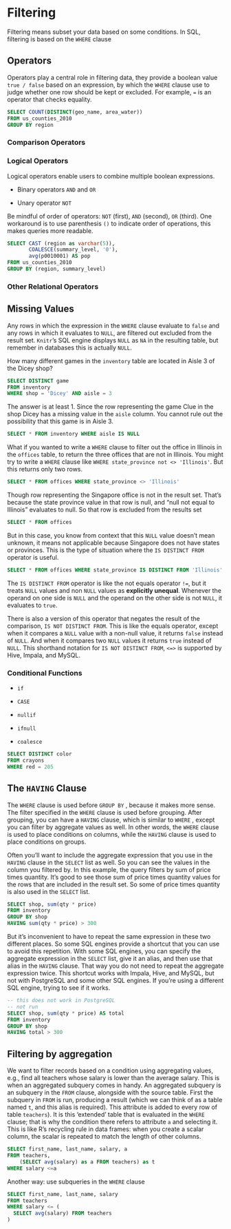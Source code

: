 
# Filtering  

Filtering means subset your data based on some conditions. In SQL, filtering is based on the `WHERE` clause


## Operators 

Operators play a central role in filtering data, they provide a boolean value `true / false` based on an expression, by which the `WHERE` clause use to judge whether one row should be kept or excluded. For example, `=` is an operator that checks equality. 


```sql
SELECT COUNT(DISTINCT(geo_name, area_water)) 
FROM us_counties_2010
GROUP BY region
```



### Comparison Operators 


### Logical Operators 

Logical operators enable users to combine multiple boolean expressions.  

- Binary operators `AND` and `OR`

- Unary operator `NOT`


Be mindful of order of operators: `NOT` (first), `AND` (second), `OR` (third). One workaround is to use parenthesis `()` to indicate order of operations, this makes queries more readable. 

```sql
SELECT CAST (region as varchar(5)),
       COALESCE(summary_level, '0'),
       avg(p0010001) AS pop
FROM us_counties_2010 
GROUP BY (region, summary_level)
```



### Other Relational Operators  


## Missing Values

Any rows in which the expression in the `WHERE` clause evaluate  to `false` and any rows in which it evaluates to `NULL`, are filtered out excluded from the result set. `Knitr`'s SQL engine displays `NULL` as `NA` in the resulting table, but remember in databases this is actually `NULL`.    

How many different games in the `inventory` table are located in Aisle 3 of the Dicey shop?
```sql
SELECT DISTINCT game
FROM inventory
WHERE shop = 'Dicey' AND aisle = 3
```

The answer is at least 1. Since the row representing the game Clue in the shop Dicey has a missing value in the `aisle` column. You cannot rule out the possibility that this game is in Aisle 3.

```sql
SELECT * FROM inventory WHERE aisle IS NULL 
```

What if you wanted to write a `WHERE` clause to filter out the office in Illinois in the `offices` table, to return the three offices that are not in Illinois. You might try to write a `WHERE` clause like `WHERE state_province not <> 'Illinois'`. But this returns only two rows.  

```sql
SELECT * FROM offices WHERE state_province <> 'Illinois'
```




Though row representing the Singapore office is not in the result set. That's because the state province value in that row is null, and "null not equal to Illinois" evaluates to null. So that row is excluded from the results set  

```sql
SELECT * FROM offices
```
But in this case, you know from context that this `NULL` value doesn't mean unknown, it means not applicable because Singapore does not have states or provinces. This is the type of situation where
the `IS DISTINCT FROM` operator is useful. 


```sql
SELECT * FROM offices WHERE state_province IS DISTINCT FROM 'Illinois'
```

The `IS DISTINCT FROM` operator is like the not equals operator `!=`, but it treats `NULL` values and
non `NULL` values as **explicitly unequal**. Whenever the operand on one side is `NULL` and the operand on the other side is not `NULL`, it evaluates to `true`. 


There is also a version of this operator that negates the result of the comparison, `IS NOT DISTINCT FROM`. This is like the equals operator, except when it compares a `NULL` value with a non-null value, it returns `false` instead of `NULL`. And when it compares two `NULL` values
it returns `true` instead of `NULL`. This shorthand notation for `IS NOT DISTINCT FROM`, `<=>` is supported by Hive, Impala, and MySQL. 


### Conditional Functions  

- `if `

- `CASE`

- `nullif`

- `ifnull`

- `coalesce`



```sql
SELECT DISTINCT color 
FROM crayons 
WHERE red = 205
```



## The `HAVING` Clause  

The `WHERE` clause is used before `GROUP BY` , because it makes more sense. The filter specified in the `WHERE` clause is used before grouping. After grouping, you can have a `HAVING` clause, which is similar to `WHERE` , except you can filter by aggregate values as well. In other words,  the `WHERE` clause is used to place conditions on columns, while the `HAVING` clause is used to place conditions on groups. 


Often you'll want to include the aggregate expression that you use in the `HAVING` clause in the `SELECT` list as well. So you can see the values in the column you filtered by. In this example, the query filters by sum of price times quantity. It's good to see those sum of price times quantity values
for the rows that are included in the result set. So some of price times quantity is also used in the `SELECT` list.


```sql
SELECT shop, sum(qty * price)
FROM inventory
GROUP BY shop
HAVING sum(qty * price) > 300
```

But it's inconvenient to have to repeat the same expression in these two different places. So some SQL engines provide a shortcut that you can use to avoid this repetition. With some SQL engines, you can specify the aggregate expression in the `SELECT` list, give it an alias,
and then use that alias in the `HAVING` clause. That way you do not need to repeat the aggregate expression twice. This shortcut works with Impala, Hive, and MySQL, but not with PostgreSQL and some other SQL engines. If you're using a different SQL engine, trying to see if it works.   

```sql
-- this does not work in PostgreSQL 
-- not run
SELECT shop, sum(qty * price) AS total
FROM inventory
GROUP BY shop
HAVING total > 300
```

## Filtering by aggregation


We want to filter records based on a condition using aggregating values, e.g., find all teachers whose salary is lower than the average salary. This is when an aggregated subquery comes in handy. An aggregated subquery is an subquery in the `FROM` clause, alongside with the source table. First the subquery in `FROM` is run, producing a result (which we can think of as a table named `t`, and this alias is required). This attribute is added to every row of table `teachers`). It is this ‘extended’ table that is evaluated in the `WHERE` clause; that is why the condition there refers to attribute `a` and selecting it. This is like R's recycling rule in data frames: when you create a scalar column, the scalar is repeated to match the length of other columns. 



```sql
SELECT first_name, last_name, salary, a
FROM teachers, 
    (SELECT avg(salary) as a FROM teachers) as t
WHERE salary <=a
```

Another way: use subqueries in the `WHERE` clause

```sql
SELECT first_name, last_name, salary
FROM teachers
WHERE salary <= (
  SELECT avg(salary) FROM teachers
)
```



